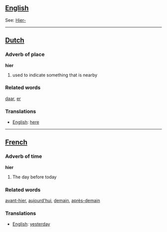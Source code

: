 ==[[English]]==

See: [[Hier-]]

----

==[[Dutch]]==

=== Adverb of place ===

'''hier'''

# used to indicate something that is nearby

=== Related words ===

[[daar]], [[er]]

=== Translations ===
*[[English]]: [[here]]

----

==[[French]]==

=== Adverb of time ===

'''hier'''

# The day before today

=== Related words ===

[[avant-hier]], [[aujourd'hui]], [[demain]], [[après-demain]]

=== Translations ===
*[[English]]: [[yesterday]]